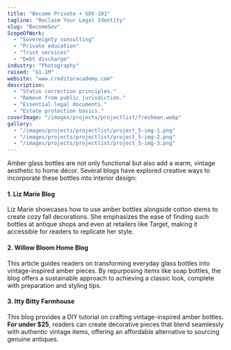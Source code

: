 ```yaml
---
title: "Become Private + SOV-101"
tagline: "Reclaim Your Legal Identity"
slug: "BecomeSov"
ScopeOfWork: 
  - "Sovereignty consulting"
  - "Private education"
  - "Trust services"
  - "Debt discharge"
industry: "Photography"
raised: "$1.1M"
website: "www.creditoracademy.com"
description: 
  - "Status correction principles."
  - "Remove from public jurisdiction."
  - "Essential legal documents."
  - "Estate protection basics."
coverImage: "/images/projects/projectlist/freshman.webp"
gallery:
  - "/images/projects/projectlist/project_5-img-1.png"
  - "/images/projects/projectlist/project_5-img-2.png"
  - "/images/projects/projectlist/project_5-img-3.png"
---
```





Amber glass bottles are not only functional but also add a warm, vintage aesthetic to home décor. Several blogs have explored creative ways to incorporate these bottles into interior design:

#### 1. Liz Marie Blog    
Liz Marie showcases how to use amber bottles alongside cotton stems to create cozy fall decorations. She emphasizes the ease of finding such bottles at antique shops and even at retailers like Target, making it accessible for readers to replicate her style.

#### 2. Willow Bloom Home Blog   
This article guides readers on transforming everyday glass bottles into vintage-inspired amber pieces. By repurposing items like soap bottles, the blog offers a sustainable approach to achieving a classic look, complete with preparation and styling tips.

#### 3. Itty Bitty Farmhouse  
This blog provides a DIY tutorial on crafting vintage-inspired amber bottles. **For under $25**, readers can create decorative pieces that blend seamlessly with authentic vintage items, offering an affordable alternative to sourcing genuine antiques.


